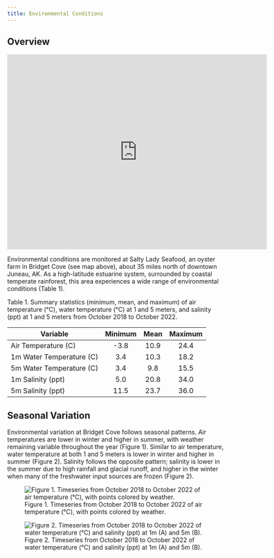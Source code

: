 ```yaml
---
title: Environmental Conditions
---
```


## Overview

<iframe src="https://www.google.com/maps/embed?pb=!1m18!1m12!1m3!1d8307.217403779978!2d-134.9579065146484!3d58.632455820577796!2m3!1f0!2f0!3f0!3m2!1i1024!2i768!4f13.1!3m3!1m2!1s0x540055cda6dd3e05%3A0xbe2de1edccee0f0a!2sBridget%20Cove!5e0!3m2!1sen!2sus!4v1669228672891!5m2!1sen!2sus" width="600" height="450" style="border:0;" allowfullscreen="" loading="lazy" referrerpolicy="no-referrer-when-downgrade"></iframe>

Environmental conditions are monitored at Salty Lady Seafood, an oyster farm in Bridget Cove (see map above), about 35 miles north of downtown Juneau, AK. As a high-latitude estuarine system, surrounded by coastal temperate rainforest, this area experiences a wide range of environmental conditions (Table 1). 

Table 1. Summary statistics (minimum, mean, and maximum) of air temperature (&deg;C), water temperature (&deg;C) at 1 and 5 meters, and salinity (ppt) at 1 and 5 meters from October 2018 to October 2022.

| Variable                 | Minimum | Mean | Maximum |
|--------------------------|:-------:|:----:|:-------:|
| Air Temperature (C)      |  -3.8   | 10.9 |   24.4  |
| 1m Water Temperature (C) |   3.4   | 10.3 |   18.2  |
| 5m Water Temperature (C) |   3.4   |  9.8 |   15.5  |
| 1m Salinity (ppt)        |   5.0   | 20.8 |   34.0  |
| 5m Salinity (ppt)        |  11.5   | 23.7 |   36.0  |

## Seasonal Variation

Environmental variation at Bridget Cove follows seasonal patterns. Air temperatures are lower in winter and higher in summer, with weather remaining variable throughout the year (Figure 1). Similar to air temperature, water temperature at both 1 and 5 meters is lower in winter and higher in summer (Figure 2). Salinity follows the opposite pattern; salinity is lower in the summer due to high rainfall and glacial runoff, and higher in the winter when many of the freshwater input sources are frozen (Figure 2). 

![Figure 1. Timeseries from October 2018 to October 2022 of air temperature (&deg;C), with points colored by weather.](https://user-images.githubusercontent.com/67389727/203622684-35b1d6dd-bc4a-4db2-8def-c4606c2e8ea3.jpg)

![Figure 2. Timeseries from October 2018 to October 2022 of water temperature (&deg;C) and salinity (ppt) at 1m (A) and 5m (B).](https://user-images.githubusercontent.com/67389727/202297622-f81d6c22-398d-40e4-bc84-a960508cff75.jpg)
